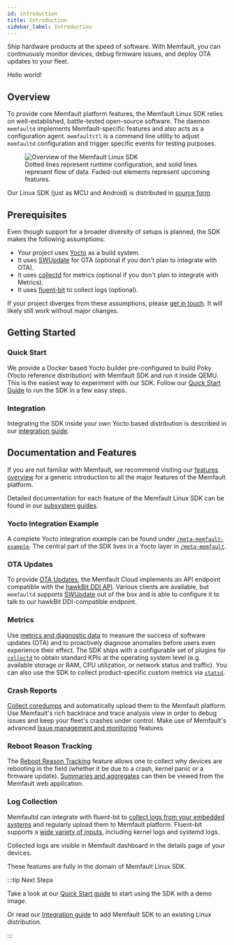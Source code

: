 ```yaml
---
id: introduction
title: Introduction
sidebar_label: Introduction
---
```


Ship hardware products at the speed of software. With Memfault, you can
continuously monitor devices, debug firmware issues, and deploy OTA updates to
your fleet.


Hello world!

## Overview

To provide core Memfault platform features, the Memfault Linux SDK relies on
well-established, battle-tested open-source software. The daemon `memfaultd`
implements Memfault-specific features and also acts as a configuration agent.
`memfaultctl` is a command line utility to adjust `memfaultd` configuration and
trigger specific events for testing purposes.

<p>
  <figure>
    <img
      src="/img/docs/linux/sdk-overview.svg"
      alt="Overview of the Memfault Linux SDK"
    />
    <figcaption>
      Dotted lines represent runtime configuration, and solid lines represent
      flow of data. Faded-out elements represent upcoming features.
    </figcaption>
  </figure>
</p>

<!--  Original image source:
  https://www.figma.com/file/GQIimU8iOtCrxGrdE6RxL3/Memfault-SDK-Architecture?node-id=0%3A1&t=UOnjl2U5w3vvUt1j-0
-->

Our Linux SDK (just as MCU and Android) is distributed in [source
form][source-memfaultd].

[source-memfaultd]:
  https://github.com/memfault/memfault-linux-sdk/blob/-/meta-memfault/recipes-memfault/memfaultd/files/memfaultd

## Prerequisites

Even though support for a broader diversity of setups is planned, the SDK makes
the following assumptions:

- Your project uses [Yocto][yocto-homepage] as a build system.
- It uses [SWUpdate][swupdate-homepage] for OTA (optional if you don't plan to
  integrate with OTA).
- It uses [collectd][collectd-homepage] for metrics (optional if you don't plan
  to integrate with Metrics).
- It uses [fluent-bit][fluent-bit-homepage] to collect logs (optional).

If your project diverges from these assumptions, please [get in
touch][get-in-touch]. It will likely still work without major changes.

[get-in-touch]: https://memfault.com/contact/
[swupdate-homepage]: https://swupdate.org/
[systemd-homepage]: https://systemd.io/
[yocto-homepage]: https://www.yoctoproject.org/
[fluent-bit-homepage]: https://fluentbit.io

## Getting Started

### Quick Start

We provide a Docker based Yocto builder pre-configured to build Poky (Yocto
reference distribution) with Memfault SDK and run it inside QEMU. This is the
easiest way to experiment with our SDK. Follow our [Quick Start
Guide][quickstart] to run the SDK in a few easy steps.

[quickstart]: /docs/linux/quickstart/

### Integration

Integrating the SDK inside your own Yocto based distribution is described in our
[integration guide][docs-integration-guide].

[source-docker]: https://github.com/memfault/memfault-linux-sdk/blob/-/docker

## Documentation and Features

If you are not familiar with Memfault, we recommend visiting our [features
overview][docs-platform] for a generic introduction to all the major features of
the Memfault platform.

Detailed documentation for each feature of the Memfault Linux SDK can be found
in our [subsystem guides][subsystem-guides].

[subsystem-guides]: /docs/linux/subsystem-guides
[docs-platform]: /docs/platform/introduction/
[docs-linux-introduction]: /docs/linux/introduction
[docs-integration-guide]: /docs/linux/integration-guide

### Yocto Integration Example

A complete Yocto integration example can be found under
[`/meta-memfault-example`][source-yocto-example]. The central part of the SDK
lives in a Yocto layer in [`/meta-memfault`][source-meta-memfault].

[source-yocto-example]:
  https://github.com/memfault/memfault-linux-sdk/blob/-/meta-memfault-example
[source-meta-memfault]:
  https://github.com/memfault/memfault-linux-sdk/blob/-/meta-memfault

### OTA Updates

To provide [OTA Updates][docs-ota], the Memfault Cloud implements an API
endpoint compatible with the [hawkBit DDI API][hawkbit-ddi]. Various clients are
available, but `memfaultd` supports [SWUpdate][swupdate-homepage] out of the box
and is able to configure it to talk to our hawkBit DDI-compatible endpoint.

[docs-ota]: /docs/linux/ota
[hawkbit-homepage]: https://www.eclipse.org/hawkbit/
[hawkbit-ddi]: https://www.eclipse.org/hawkbit/apis/ddi_api/
[swupdate-homepage]: https://swupdate.org/

### Metrics

Use [metrics and diagnostic data][docs-metrics] to measure the success of
software updates (OTA) and to proactively diagnose anomalies before users even
experience their effect. The SDK ships with a configurable set of plugins for
[`collectd`][collectd-homepage] to obtain standard KPIs at the operating system
level (e.g. available storage or RAM, CPU utilization, or network status and
traffic). You can also use the SDK to collect product-specific custom metrics
via [`statsd`][statsd-homepage].

[collectd-homepage]: https://collectd.org/
[docs-metrics]: /docs/linux/metrics
[statsd-homepage]: https://github.com/statsd/statsd

### Crash Reports

[Collect coredumps][docs-coredumps] and automatically upload them to the
Memfault platform. Use Memfault's rich backtrace and trace analysis view in
order to debug issues and keep your fleet's crashes under control. Make use of
Memfault's advanced [Issue management and monitoring][docs-issue-management]
features.

[docs-coredumps]: /docs/linux/coredumps
[docs-issue-management]: /docs/platform/issue-management

### Reboot Reason Tracking

The [Reboot Reason Tracking][docs-linux-reboot-reason-tracking] feature allows
one to collect why devices are rebooting in the field (whether it be due to a
crash, kernel panic or a firmware update). [Summaries and
aggregates][docs-charts] can then be viewed from the Memfault web application.

### Log Collection

Memfaultd can integrate with fluent-bit to [collect logs from your embedded
systems][docs-logging] and regularly upload them to Memfault platform.
Fluent-bit supports a [wide variety of inputs][fluent-bit-input-plugins],
including kernel logs and systemd logs.

Collected logs are visible in Memfault dashboard in the details page of your
devices.

[docs-logging]: /docs/linux/logging
[fluent-bit-input-plugins]: https://docs.fluentbit.io/manual/pipeline/inputs

These features are fully in the domain of Memfault Linux SDK.

:::tip Next Steps

Take a look at our [Quick Start guide][quickstart] to start using the SDK with a
demo image.

Or read our [Integration guide][docs-integration] to add Memfault SDK to an
existing Linux distribution.

:::

[docs-charts]: /docs/platform/charts
[docs-linux-reboot-reason-tracking]: /docs/linux/reboot-reason-tracking
[docs-integration]: /docs/linux/integration-guide
